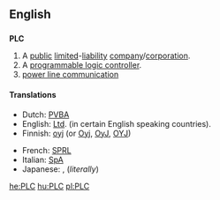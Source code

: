 ==English==

==={{initialism}}===
'''PLC'''

# A [[public]] [[limited]]-[[liability]] [[company]]/[[corporation]].
# A [[programmable logic controller]].
# [[power line communication]]

====Translations====
{{trans-top|Abbreviation for Public Limited Liability Corporation}}
*Dutch: [[PVBA]]
*English: [[Ltd]]. (in certain English speaking countries).
*Finnish: [[oyj]] (or [[Oyj]], [[OyJ]], [[OYJ]])
{{trans-mid}}
*French: [[SPRL]]
*Italian: [[SpA]]
*Japanese: {{t|ja|株式会社|tr=kabushikigaisha|sc=Jpan}}, (''literally''){{t|ja|上場株式会社|tr=jōjōkabushikigaisha|sc=Jpan}}
{{trans-bottom}}

{{trans-top|Abbreviation for a programmable logic controller}}
{{trans-mid}}
{{trans-bottom}}

[[he:PLC]]
[[hu:PLC]]
[[pl:PLC]]